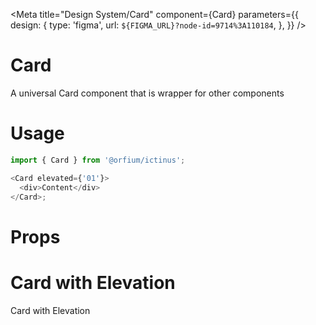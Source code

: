 
<Meta
  title="Design System/Card"
  component={Card}
  parameters={{
    design: {
      type: 'figma',
      url: `${FIGMA_URL}?node-id=9714%3A110184`,
    },
  }}
/>

# Card

A universal Card component that is wrapper for other components

# Usage

```js
import { Card } from '@orfium/ictinus';

<Card elevated={'01'}>
  <div>Content</div>
</Card>;
```

# Props

<Props of={Card} />

# Card with Elevation

Card with Elevation

<Preview>
  <Story name="Card with elevation">
    <Stack>
      <CardShowcase
        elevated={select('elevated', [undefined, '01', '02', '03', '04'], '01')}
        transparent={boolean('transparent', false)}
        radius={select('radius', [undefined, 'xsm', 'sm', 'md', 'lg', 'xl'])}
      />
    </Stack>
  </Story>
</Preview>
